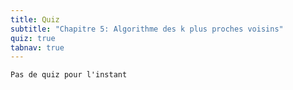 ```yaml
---
title: Quiz
subtitle: "Chapitre 5: Algorithme des k plus proches voisins"
quiz: true
tabnav: true
---
```

```ed-pb
Pas de quiz pour l'instant

```